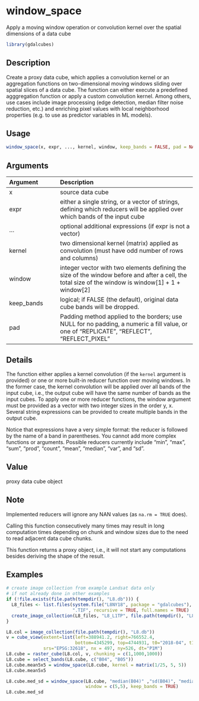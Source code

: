 # window_space

Apply a moving window operation or convolution kernel over the spatial dimensions of a data cube



```r
library(gdalcubes)
```

## Description

Create a proxy data cube, which applies a convolution kernel or an aggregation functions on two-dimensional moving 
windows sliding over spatial slices of a data cube. The function can either execute a predefined agggregation function or 
apply a custom convolution kernel. Among others, use cases include image processing (edge detection, median filter noise reduction, etc.) and
enriching pixel values with local neighborhood properties (e.g. to use as predictor variables in ML models).


## Usage


```r
window_space(x, expr, ..., kernel, window, keep_bands = FALSE, pad = NA)

```


## Arguments

| Argument    | Description                       |
|:------------|:----------------------------------|
| x | source data cube |
| expr | either a single string, or a vector of strings, defining which reducers will be applied over which bands of the input cube |
| ... | optional additional expressions (if expr is not a vector) |
| kernel | two dimensional kernel (matrix) applied as convolution (must have odd number of rows and columns) |
| window | integer vector with two elements defining the size of the window before and after a cell, the total size of the window is window[1] + 1 + window[2] |
| keep_bands | logical; if FALSE (the default), original data cube bands will be dropped. |
| pad | Padding method applied to the borders; use NULL for no padding, a numeric a fill value, or one of "REPLICATE", "REFLECT", "REFLECT_PIXEL" |


## Details

The function either applies a kernel convolution (if the `kernel` argument is provided) or one or more built-in reducer function 
over moving windows. In the former case, the kernel convolution will be applied over all bands of the input 
cube, i.e., the output cube will have the same number of bands as the input cubes. 
To apply one or more reducer functions, the window argument must be provided as a vector with two integer sizes in the order y, x.
Several string expressions can be provided to create multiple bands in the output cube.

Notice that expressions have a very simple format: the reducer is followed by the name of a band in parentheses. You cannot add
more complex functions or arguments. Possible reducers currently include "min", "max", "sum", "prod", "count", "mean", "median", "var", and "sd".


## Value

proxy data cube object


## Note

Implemented reducers will ignore any NAN values (as `na.rm = TRUE` does).

Calling this function consecutively many times may result in long computation times depending on chunk and window sizes due to the need to read adjacent data cube chunks.

This function returns a proxy object, i.e., it will not start any computations besides deriving the shape of the result.


## Examples


```r
# create image collection from example Landsat data only 
# if not already done in other examples
if (!file.exists(file.path(tempdir(), "L8.db"))) {
  L8_files <- list.files(system.file("L8NY18", package = "gdalcubes"),
                         ".TIF", recursive = TRUE, full.names = TRUE)
  create_image_collection(L8_files, "L8_L1TP", file.path(tempdir(), "L8.db"), quiet = TRUE) 
}

L8.col = image_collection(file.path(tempdir(), "L8.db"))
v = cube_view(extent=list(left=388941.2, right=766552.4, 
                          bottom=4345299, top=4744931, t0="2018-04", t1="2018-06"),
              srs="EPSG:32618", nx = 497, ny=526, dt="P1M")
L8.cube = raster_cube(L8.col, v, chunking = c(1,1000,1000)) 
L8.cube = select_bands(L8.cube, c("B04", "B05")) 
L8.cube.mean5x5 = window_space(L8.cube, kernel = matrix(1/25, 5, 5))
L8.cube.mean5x5

L8.cube.med_sd = window_space(L8.cube, "median(B04)" ,"sd(B04)", "median(B05)", "sd(B05)", 
                              window = c(5,5), keep_bands = TRUE)
L8.cube.med_sd
```


